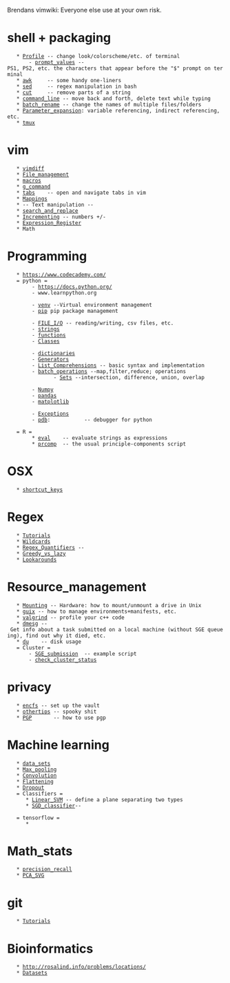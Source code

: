 Brendans vimwiki: Everyone else use at your own risk.

= shell + packaging =
    * [[shell/Profile|Profile]] -- change look/colorscheme/etc. of terminal
        - [[shell/prompt_values|prompt_values]] --PS1, PS2, etc. the characters that appear before the "$" prompt on terminal
    * [[shell/awk|awk]]     -- some handy one-liners
    * [[shell/sed|sed]]     -- regex manipulation in bash
    * [[shell/cut|cut]]     -- remove parts of a string
    * [[shell/command_line|command_line]] -- move back and forth, delete text while typing
    * [[shell/batch_rename|batch_rename]] -- change the names of multiple files/folders
    * [[shell/Parameter_expansion|Parameter_expansion]]: variable referencing, indirect referencing, etc.
    * [[shell/tmux|tmux]]

= vim =
    * [[vim/vimdiff|vimdiff]]
    * [[vim/File_management|File_management]]
    * [[vim/macros|macros]]
    * [[vim/g_command|g_command]]
    * [[vim/tabs|tabs]]    -- open and navigate tabs in vim
    * [[vim/Mappings|Mappings]]
    * -- Text manipulation --
    * [[vim/search_and_replace|search_and_replace]]
    * [[vim/Incrementing|Incrementing]] -- numbers +/-
    * [[vim/Expression_Register|Expression_Register]]
    * Math

= Programming =
    * https://www.codecademy.com/
    = python =
         - https://docs.python.org/
         - www.learnpython.org

         - [[python/venv|venv]] --Virtual environment management
         - [[python/pip|pip]] pip package management

         - [[python/FILE_access|FILE_I/O]] -- reading/writing, csv files, etc.
         - [[python/strings|strings]]
         - [[python/functions|functions]]
         - [[python/Classes|Classes]]

         - [[python/dictionaries|dictionaries]]
         - [[python/Generators|Generators]]
         - [[python/List_Comprehensions|List_Comprehensions]] -- basic syntax and implementation
         - [[python/batch_operations|batch_operations]] --map,filter,reduce; operations
                - [[python/Sets|Sets]] --intersection, difference, union, overlap

         - [[python/Numpy|Numpy]]
         - [[python/pandas|pandas]]
         - [[python/matplotlib|matplotlib]]

         - [[python/Exceptions|Exceptions]]
         - [[python/pdb|pdb]]:           -- debugger for python

    = R =
         * [[R_language/eval|eval]]    -- evaluate strings as expressions
         * [[R_language/prcomp|prcomp]]  -- the usual principle-components script

= OSX =
    * [[OSX/shortcut_keys|shortcut_keys]]

= Regex =
    * [[Regex/Tutorials|Tutorials]]
    * [[Regex/Wildcards|Wildcards]]
    * [[Regex/Regex_Quantifiers|Regex_Quantifiers]] --
    * [[Regex/Greedy_vs_lazy|Greedy_vs_lazy]]
    * [[Regex/Lookarounds|Lookarounds]]

= Resource_management =
    * [[Resource_management/Mounting|Mounting]] -- Hardware: how to mount/unmount a drive in Unix
    * [[Resource_management/guix|guix]] -- how to manage environments+manifests, etc.
    * [[Resource_management/valgrind|valgrind]] -- profile your c++ code
    * [[Resource_management/dmesg|dmesg]] -- Get info about a task submitted on a local machine (without SGE queueing), find out why it died, etc.
    * [[Resource_management/du|du]]    -- disk usage
    = Cluster =
        - [[Resource_management/SGE_submission|SGE_submission]]  -- example script
        - [[Resource_management/check_cluster_status|check_cluster_status]]

= privacy =
    * [[privacy/encfs|encfs]] -- set up the vault
    * [[privacy/othertips|othertips]] -- spooky shit
    * [[privacy/PGP|PGP]]       -- how to use pgp

= Machine learning =
    * [[ML/data_sets|data_sets]]
    * [[ML/Max_pooling|Max_pooling]]
    * [[ML/Convolution|Convolution]]
    * [[ML/Flattening|Flattening]]
    * [[ML/Dropout|Dropout]]
    = Classifiers =
       * [[ML/Linear_SVM|Linear_SVM]] -- define a plane separating two types
       * [[ML/SGD_classifier|SGD_classifier]]--

    = tensorflow =
       *

= Math_stats =
    * [[math_stats/Precision_recall|precision_recall]]
    * [[math_stats/PCA_SVG|PCA_SVG]]

= git =
    * [[git/Tutorials|Tutorials]]

= Bioinformatics =
    * http://rosalind.info/problems/locations/
    * [[BioInfo/Datasets|Datasets]]
